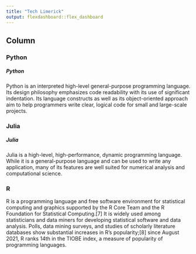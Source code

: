 ---
title: "Tech Limerick"
output: flexdashboard::flex_dashboard
---
    
Column {.tabset}
-------------------------------------
    
### Python
    
<h5>Python </h5>
Python is an interpreted high-level general-purpose programming language. Its design philosophy emphasizes code readability with its use of significant indentation. Its language constructs as well as its object-oriented approach aim to help programmers write clear, logical code for small and large-scale projects.

   
### Julia

<h5>Julia </h5>
Julia is a high-level, high-performance, dynamic programming language. While it is a general-purpose language and can be used to write any application, many of its features are well suited for numerical analysis and computational science.
 

### R
    
R is a programming language and free software environment for statistical computing and graphics supported by the R Core Team and the R Foundation for Statistical Computing.[7] It is widely used among statisticians and data miners for developing statistical software and data analysis. Polls, data mining surveys, and studies of scholarly literature databases show substantial increases in R's popularity;[8] since August 2021, R ranks 14th in the TIOBE index, a measure of popularity of programming languages.
